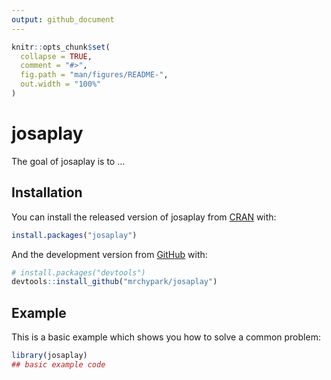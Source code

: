 ```yaml
---
output: github_document
---
```


<!-- README.md is generated from README.Rmd. Please edit that file -->

```r
knitr::opts_chunk$set(
  collapse = TRUE,
  comment = "#>",
  fig.path = "man/figures/README-",
  out.width = "100%"
)
```
# josaplay

<!-- badges: start -->
<!-- badges: end -->

The goal of josaplay is to ...

## Installation

You can install the released version of josaplay from [CRAN](https://CRAN.R-project.org) with:

``` r
install.packages("josaplay")
```

And the development version from [GitHub](https://github.com/) with:

``` r
# install.packages("devtools")
devtools::install_github("mrchypark/josaplay")
```
## Example

This is a basic example which shows you how to solve a common problem:

```r
library(josaplay)
## basic example code
```
